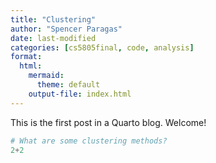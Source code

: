 ```yaml
---
title: "Clustering"
author: "Spencer Paragas"
date: last-modified
categories: [cs5805final, code, analysis]
format: 
  html: 
    mermaid: 
      theme: default
    output-file: index.html
---
```


This is the first post in a Quarto blog. Welcome!

```python
# What are some clustering methods?
2+2
```
